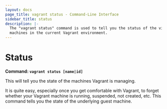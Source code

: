 ```yaml
---
layout: docs
page_title: vagrant status - Command-Line Interface
sidebar_title: status
description: |-
  The "vagrant status" command is used to tell you the status of the virtual
  machines in the current Vagrant environment.
---
```


# Status

**Command: `vagrant status [name|id]`**

This will tell you the state of the machines Vagrant is managing.

It is quite easy, especially once you get comfortable with Vagrant, to
forget whether your Vagrant machine is running, suspended, not created, etc.
This command tells you the state of the underlying guest machine.
